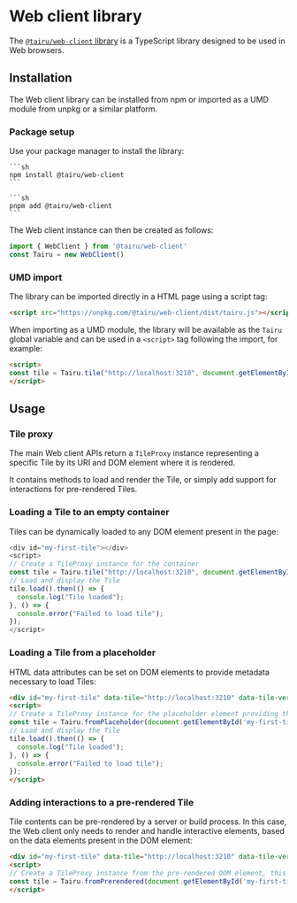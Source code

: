 
# Web client library

The [`@tairu/web-client` library](../api/web-client/index.md) is a TypeScript library designed to be used in Web browsers.

## Installation

The Web client library can be installed from npm or imported as a UMD module from unpkg or a similar platform.

### Package setup

Use your package manager to install the library:

<Tabs groupId="package-manager">
  <TabItem value="npm" label="npm" default>
    
    ```sh
    npm install @tairu/web-client
    ```

  </TabItem>
  <TabItem value="pnpm">
  
    ```sh
    pnpm add @tairu/web-client
    ```
  
  </TabItem>
</Tabs>

The Web client instance can then be created as follows:

```js
import { WebClient } from '@tairu/web-client'
const Tairu = new WebClient()
```

### UMD import

The library can be imported directly in a HTML page using a script tag:

```html
<script src="https://unpkg.com/@tairu/web-client/dist/tairu.js"></script>
```

When importing as a UMD module, the library will be available as the `Tairu` global variable and can be used in a `<script>` tag following the import, for example: 
```html
<script>
const tile = Tairu.tile("http://localhost:3210", document.getElementById('app'))
</script>
```

## Usage

### Tile proxy

The main Web client APIs return a `TileProxy` instance representing a specific Tile by its URI and DOM element where it is rendered.

It contains methods to load and render the Tile, or simply add support for interactions for pre-rendered Tiles.

### Loading a Tile to an empty container

Tiles can be dynamically loaded to any DOM element present in the page:

```js
<div id="my-first-tile"></div>
<script>
// Create a TileProxy instance for the container
const tile = Tairu.tile("http://localhost:3210", document.getElementById('my-first-tile'));
// Load and display the Tile
tile.load().then(() => {
  console.log("Tile loaded");
}, () => {
  console.error("Failed to load tile");
});
</script>
```

### Loading a Tile from a placeholder

HTML data attributes can be set on DOM elements to provide metadata necessary to load Tiles:

```html
<div id="my-first-tile" data-tile="http://localhost:3210" data-tile-version="0.1"></div>
<script>
// Create a TileProxy instance for the placeholder element providing the Tile URI
const tile = Tairu.fromPlaceholder(document.getElementById('my-first-tile'));
// Load and display the Tile
tile.load().then(() => {
  console.log("Tile loaded");
}, () => {
  console.error("Failed to load tile");
});
</script>
```

### Adding interactions to a pre-rendered Tile

Tile contents can be pre-rendered by a server or build process. In this case, the Web client only needs to render and handle interactive elements, based on the data elements present in the DOM element:

```html
<div id="my-first-tile" data-tile="http://localhost:3210" data-tile-version="0.1" data-tile-interactive="{...}"></div>
<script>
// Create a TileProxy instance from the pre-rendered DOM element, this will add the interactive elements specified in the data attributes, if any
const tile = Tairu.fromPrerendered(document.getElementById('my-first-tile'));
</script>
```
